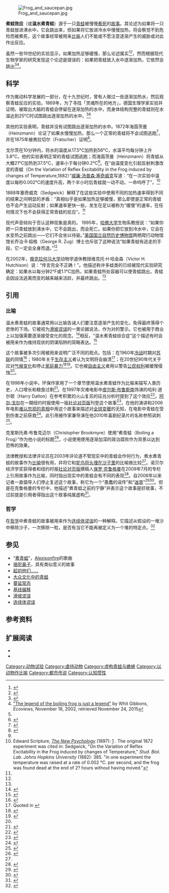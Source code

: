 [[File:Frog_and_saucepan.jpg|alt=A frog sitting on the handle of a saucepan, which is sitting on an electric hob, which is glowing red.]]

'''煮蛙效应'''（或'''温水煮青蛙'''）源于一只[[青蛙|青蛙]]被慢慢[[烹刑|煮死]]的[[轶事|故事]]。其论述为如果将一只青蛙放进沸水中，它会跳出来，但如果将它放进冷水中慢慢加热，将会察觉不到危险而被煮死，这个故事经常被用来[[隐喻|比喻]]人们不能或不愿注意逐渐产生的威胁或对此作出反应。 

虽然一些19世纪的实验显示，如果加热足够缓慢，那么论述属实<ref name="Offerman 2010">{{Harvnb|Offerman|2010}}</ref><ref name="Sedgwick1888">{{Harvnb|Sedgwick|1888|p=399}}</ref>，然而根据现代生物学家的研究发现这个论述是错误的：如果把青蛙放入水中逐渐加热，它依然会跳出<ref name="fastcompany">{{Cite web|url=http://www.fastcompany.com/magazine/01/frog.html|title=Next Time, What Say We Boil a Consultant|accessdate=2006-03-10|date=October 1995|work=Fast Company Issue 01|ref=harv|archive-date=2005-07-03|archive-url=https://web.archive.org/web/20050703074803/http://www.fastcompany.com/magazine/01/frog.html|dead-url=no}}</ref><ref name="ecoviews">[http://srel.uga.edu/outreach/ecoviews/ecoview021118.htm "The legend of the boiling frog is just a legend"] {{webarchive|url=https://web.archive.org/web/20151231220125/http://srel.uga.edu/outreach/ecoviews/ecoview021118.htm |date=2015-12-31 }} by Whit Gibbons, ''Ecoviews'', November 18, 2002, retrieved November 24, 2015</ref>。

== 科学 ==
作为推动科学发展的一部分，在十九世纪时，曾有人做过一些逐渐加热水，然后观察青蛙反应的实验。1869年，为了寻找「灵魂所在的地方」，德国生理学家{{Le|弗里德里希·戈尔茨|Friedrich Goltz}}实验并证明，被取出大脑的青蛙会停留在逐渐加热的水中，而身体结构完整的青蛙则在水温达到25°C时试图跳出逐渐加热的水中。<ref name="Offerman 2010" /><ref>{{Cite web|url=http://jamesfallows.theatlantic.com/archives/2009/07/guest-post_wisdom_on_frogs.php|title=Guest-post wisdom on frogs|accessdate=2009-07-22|author=[[James_Fallows|James Fallows]]|date=21 July 2009|work=[[The_Atlantic|The Atlantic]]|ref=harv|archive-date=2009-09-25|archive-url=https://web.archive.org/web/20090925075545/http://jamesfallows.theatlantic.com/archives/2009/07/guest-post_wisdom_on_frogs.php|dead-url=no}}</ref>

其他的实验表明，青蛙并没有试图跳出逐渐加热的水中。1872年海茵茨曼（Heinzmann）论证了如果水慢慢加热，那么一个正常的青蛙将不会试图逃跑<ref>{{Harvnb|Sedgwick|1888|p=390}}</ref>，并在1875年被弗拉切尔（Fratscher）证明<ref>{{Harvnb|Sedgwick|1888|p=394}}</ref>。

戈尔茨在10分钟内，将水的温度从17.5°C加热到56°C，水温平均每分钟上升3.8°C，他的实验表明正常的青蛙试图逃跑；而海茵茨曼（Heinzmann）将青蛙从大概21°C加热到37.5°C，速率小于每分钟0.2°C<ref name="Offerman 2010" />。在“由温度变化引起反射刺激改变的青蛙（On the Variation of Reflex Excitability in the Frog induced by changes of Temperature,1882）”[[威廉·汤普森·塞奇威克|威廉·汤普森·塞奇威克]]写道：“在一次实验中温度以每秒0.002℃的速度升高，两个半小时后青蛙就一动不动，一命呜呼了”。<ref>Edward Scripture, ''[http://books.google.com/books?id=Hr0aAAAAMAAJ&dq=The+New+Psychology The New Psychology] {{Wayback|url=http://books.google.com/books?id=Hr0aAAAAMAAJ&dq=The+New+Psychology |date=20130926214946 }}'' (1897): [http://books.google.com/books?pg=PA300&vq=frog&dq=The+New+Psychology&id=Hr0aAAAAMAAJ#v=onepage&q=&f=false] {{Wayback|url=http://books.google.com/books?pg=PA300&vq=frog&dq=The+New+Psychology&id=Hr0aAAAAMAAJ#v=onepage&q=&f=false |date=20170222224234 }}. The original 1872 experiment was cited in: Sedgwick, "On the Variation of Reflex Excitability in the Frog induced by changes of Temperature," ''Stud. Biol. Lab. Johns Hopkins University'' (1882): 385. "in one experiment the temperature was raised at a rate of 0.002 °C. per second, and the frog was found dead at the end of 2? hours without having moved."</ref>

1888年塞奇威克（Sedgwick）解释了在这些实验中使用不同的加热速率得到不同的结果之间明显的矛盾：“真相似乎是如果加热足够缓慢，那么即使是正常的青蛙也不会产生运动反射；如果速率更快一些，发生在足以被称为“缓慢”的速率，在任何情况下也不会获得正常青蛙的反应”。<ref name="Sedgwick1888" />

现代声音倾向于否认这种现象是真的。 1995年，[[哈佛大学|哈佛大学]]生物系教授{{Le|道格拉斯·梅尔顿|Douglas A. Melton}}说：“如果你把一只青蛙放到沸水中，它不会跳出，而会死亡。如果你把它放到冷水中，它会在水变热之前跳出——它们不会坐以待毙。”[[美国国立自然历史博物馆|美国国立自然历史博物馆]]两栖爬行动物馆馆长乔治·R·祖格（George R. Zug）博士也斥驳了这种说法“如果青蛙有逃走的手段，它一定会全身而退。”<ref name="fastcompany" />

在2002年，[[俄克拉何马大学|俄克拉何马大学]]动物学退休教授维克托·H·哈金森（Victor H. Hutchison）说：“传言完全不正确！”。他描述称许多蛙类的{{Le|临界热极值|Critical thermal maximum|最大承受温度}}已经被现代实验研究确定：如果水以每分钟2°F或1.1°C加热，如果青蛙所处容器可以使青蛙跳出，青蛙会因设法逃离而变的越来越来活跃，并最终跳出。<ref name="ecoviews" />

== 引用 ==

=== 比喻 ===
{{Quote box|quote=如果你将一只青蛙放进沸水里，它必然会拼命地想办法攀爬出来。但是如果你轻轻地将其放置在不温不火的一锅水里并降低加热速度，它将十分坦然地漂浮着。随着水温逐渐升高，青蛙会陷入安宁的恍惚之中，酷似我们中的一个热水澡，过不了多久，它的脸上露出了笑容，它将没有抵抗允许自己被煮死。|source=[[丹尼尔·奎因|丹尼尔·奎因]][[B的故事|B的故事]]的故事文本。|width=40%|align=right}}

温水煮青蛙的故事通常用以比喻告诫人们要注意逐渐产生的变化，免得最终落得个悲惨的下场。它被视为[[滑坡谬误|滑坡谬误]]的一类论据说法，作为对{{le|蔓延常态|creeping normality}}的警示。它也被用于商业上以加强需要逐渐接受变化的观念。<ref name="volokh">{{Cite journal|title=The Mechanisms of the Slippery Slope|url=https://archive.org/details/sim_harvard-law-review_2003-02_116_4/page/1026|last=Volokh|first=Eugene|authorlink=Eugene Volokh|journal=[[Harvard_Law_Review|Harvard Law Review]]|issue=4|doi=10.2307/1342743|year=2003|volume=116|pages=1026–1137|jstor=1342743|ref=harv}}</ref>相反，“温水煮青蛙综合症”这个描述有时会被用来作为维持现状的阴谋陷阱的简略表达。<ref>{{Cite web|url=http://www.timesonline.co.uk/tol/comment/columnists/guest_contributors/article437601.ece|title=What is ... 'boiling frog syndrome'?|author=David Bolchover|date=March 26, 2005|work=[[The_Times|The Times]]|location=London|ref=harv}}</ref>

这个故事被多次引用被用来说明广泛不同的观点。包括：在1960年[[冷战|冷战]]时期对[[苏联|苏联]]的同情<ref>{{cite news|title=Report from Washington|last=Trohan|first=Walter|date=6 June 1960|newspaper=[[Chicago_Tribune|Chicago Tribune]]|page=2|quote=The frog dropped into boiling water has sense to leap out, but the frog dropped into cold water can be cooked to death before he realizes he is in serious trouble. So it is with us Americans and our civilization in this mounting crisis. We must beware of those who want to thaw the cold war out at any cost. We may be cooked before we realize what has happened.}}</ref>；1980年关于[[生存主义|生存主义]]者认为文明将会崩溃<ref>Quoted in {{cite news|title=Area Survivalists Circle Wagons for Coming Armageddon; Survivalists Prepare to Ride Out Armageddon; Fearing Economic Chaos, Advocates Store Food, Buy Gold, Silver|last=Recchia|first=Cammille|date=25 August 1980|newspaper=[[Washington_Post|Washington Post]]|page=C1|quote=That's what's happening to us. Things are getting worse and worse, so we don't really notice what's happening. Whatever happens will happen slowly, and we won't have time to jump out.}}</ref>；在20世纪90年代关于应对[[气候变化|气候变化]]和停止[[家庭暴力|家庭暴力]]<ref>{{cite journal|title=Human Effects of Climate Change: Excerpts from a Lecture Given to the Society on 26 March 1990|last=Tickell|first=Crispin|journal=[[The_Geographical_Journal|The Geographical Journal]]|issue=3|doi=10.2307/635534|year=1990|volume=156|pages=325–329 [p. 325]|quote=This is not an experiment I wish to commend, but it has lessons for another animal—ourselves. If drastic change takes place abruptly, we notice and react to it. If it takes place gradually, over a few generations, we are hardly aware of it, and by the time that we are ready to react, it can be too late.|ref=harv}}</ref><ref>{{cite book|title=The Verbally Abusive Relationship: How To Recognize it and How to Respond|url=https://archive.org/details/verballyabusiver00evan|last=Evans|first=Patricia|publisher=Adams Media|year=1996|isbn=1-55850-582-2|location=Holbrook, MA|page=[https://archive.org/details/verballyabusiver00evan/page/111 111]|quote=We are not inclined to notice gradual changes. This is how most partners adapt to verbal abuse. They slowly adapt until, like frog number two, they are living in an environment which is killing to their spirit.}}</ref>。它也被[[自由意志主义|自由主义]]者用以警告[[公民权利和政治权利|公民权利]]被缓慢侵蚀<ref name="volokh" />。

在1996年小说{{Le|B的故事|The Story of B}}中，环保作家{{Internal link helper/en|丹尼尔·奎因|Daniel Quinn}}用了一个章节使用温水煮青蛙作为比喻来描写人类历史，人口增长和粮食过剩<ref>{{Cite book|title=The Story of B|last=Quinn|first=Daniel|year=1996|isbn=0-553-37901-1|chapter=The Boiling Frog|ref=harv}}</ref>。在1997年灾难电影{{Le|烈焰狂峰|Dante's Peak}}中[[皮尔斯·布鲁斯南|皮尔斯·布鲁斯南]]饰演的哈利·道尔顿（Harry Dalton）在参考积累的火山复苏的征兆分析时提到了这个效应<ref>{{cite video|people=[[Pierce_Brosnan|Pierce Brosnan]] (Star), [[Roger_Donaldson|Roger Donaldson]] (Director), [[Leslie_Bohem|Leslie Bohem]] (Writer)|date=1997|url=http://www.imdb.com/title/tt0118928/|title=Dante's Peak|medium=Motion picture|location=USA|access-date=2016-03-19|archive-date=2021-02-26|archive-url=https://web.archive.org/web/20210226065031/http://www.imdb.com/title/tt0118928/|dead-url=no}}</ref>。[[阿尔·戈尔|阿尔·戈尔]]在一期纽约时报使用一版[[社论对页版|社论对页版]]刊登这个故事<ref name="Gore NYT">{{cite news|url=http://www.nytimes.com/1989/03/19/opinion/an-ecological-kristallnacht-listen.html|title=An Ecological Kristallnacht. Listen.|last=Gore|first=Albert|date=March 19, 1989|newspaper=New York Times|accessdate=14 Sep 2015|archive-date=2021-03-08|archive-url=https://web.archive.org/web/20210308152804/https://www.nytimes.com/1989/03/19/opinion/an-ecological-kristallnacht-listen.html|dead-url=no}}</ref>，在他的演讲和2006年电影[[难以忽视的真相|难以忽视的真相]]中用这个故事来描述对[[全球变暖|全球变暖]]的无知，在电影中青蛙在受到伤害之前获救<ref>{{cite video|people=[[Al_Gore|Al Gore]] (Writer), [[Davis_Guggenheim|Davis Guggenheim]] (Director)|date=2006|url=http://www.imdb.com/title/tt0497116/|title=An Inconvenient Truth|medium=Motion picture|location=USA|access-date=2016-03-19|archive-date=2021-04-16|archive-url=https://web.archive.org/web/20210416134345/https://www.imdb.com/title/tt0497116/|dead-url=no}}</ref>。此引用被作家兼导演{{Le|乔恩·库克西|Jon Cooksey}}在他2010年喜剧纪录片的名称{{Le|如何煮青蛙|How to Boil a Frog}}参照讽刺<ref>{{cite video|people=[[Jon_Cooksey|Jon Cooksey]] (Writer/director)|date=2010|url=http://www.imdb.com/title/tt1455659/|title=How to Boil a Frog|medium=Motion picture|location=Canada|access-date=2016-03-19|archive-date=2020-10-27|archive-url=https://web.archive.org/web/20201027043624/https://www.imdb.com/title/tt1455659/|dead-url=no}}</ref>。

克里斯托弗·布鲁克迈尔（Christopher Brookmyre）使用“煮青蛙（Boiling a Frog）”作为他小说的标题<ref>{{cite web|url=http://www.brookmyre.co.uk/books/boiling-a-frog/|title=Boiling a Frog|date=August 8, 2002|last=Brookmyre|first=Christopher|access-date=2016-03-19|archive-url=https://web.archive.org/web/20160202181813/http://www.brookmyre.co.uk/books/boiling-a-frog/|archive-date=2016-02-02|dead-url=yes}}</ref>，小说使用使用逐渐加深的政治腐败作为背景以达到恐怖的效果。

法律教授和法律评论员{{Le|尤金·沃洛克|Eugene Volokh}}在2003年评论道不管现实中的青蛙会作何行为，煮水煮青蛙的故事作为[[隐喻|比喻]]很有用，并将它和[[鸵鸟|鸵鸟]][[鸵鸟效应|将头埋在沙子里]]的比喻做比较<ref name="volokh" />。诺贝尔经济学奖获得者和纽约时报[[社论对页版|社论对页版]]撰稿人[[保罗·克鲁格曼|保罗·克鲁格曼]]在2009年7月的专栏上引用故事作为比喻，同时指出现实中的青蛙会有不同的表现<ref>{{Cite news|url=http://www.nytimes.com/2009/07/13/opinion/13krugman.html|title=Boiling the Frog|last=Krugman|first=Paul|date=2009-07-13|work=The New York Times|accessdate=2010-04-26|archive-date=2012-04-22|archive-url=https://web.archive.org/web/20120422100951/http://www.nytimes.com/2009/07/13/opinion/13krugman.html|dead-url=no}}</ref>。自2006年以来记者{{Le|詹姆斯·法洛斯|James Fallows}}一直倡导人们停止复述这个故事，称它为一个“愚蠢的谣传”和“[[迷思|迷思]]”<ref>{{cite web|url=http://jamesfallows.theatlantic.com/archives/2006/09/the_boiledfrog_myth_stop_the_l.php|title=The boiled-frog myth: stop the lying now!|accessdate=2009-06-27|date=13 March 2007|last=Fallows|first=James|authorlink=James Fallows|work=[[The_Atlantic|The Atlantic]]|archive-date=2009-07-29|archive-url=https://web.archive.org/web/20090729185425/http://jamesfallows.theatlantic.com/archives/2006/09/the_boiledfrog_myth_stop_the_l.php|dead-url=no}}</ref><ref>{{Cite web|url=http://jamesfallows.theatlantic.com/archives/2007/03/the_boiledfrog_myth_hey_really.php|title=The boiled-frog myth: hey, really, knock it off!|accessdate=2009-06-24|date=16 September 2006|last=Fallows|first=James|work=The Atlantic|archive-date=2009-07-29|archive-url=https://web.archive.org/web/20090729160503/http://jamesfallows.theatlantic.com/archives/2007/03/the_boiledfrog_myth_hey_really.php|dead-url=no}}</ref>。但是在克鲁格曼的专栏中，他描述“煮青蛙之前的宁静”并表示这个故事是好故事，不过前提是引用者得指出这个故事纯属虚构<ref>{{cite web|url=http://jamesfallows.theatlantic.com/archives/2009/07/peace_on_the_boiled_frog_front.php|title=Peace on the boiled frog front|date=July 13, 2009|last=Fallows|first=James|work=The Atlantic|accessdate=2016-03-19|archive-date=2009-10-22|archive-url=https://web.archive.org/web/20091022035047/http://jamesfallows.theatlantic.com/archives/2009/07/peace_on_the_boiled_frog_front.php|dead-url=no}}</ref>。

=== 哲学 ===
在[[哲学|哲学]]中煮青蛙的故事被用来作为[[连续体谬误|连续体谬误]]的一种解释。它描述从假设的一堆沙中移除沙子，一次移除一粒，是否有当它不能再被定义为一个堆的特定点。<ref>{{cite journal|title=How to boil a live frog|last=Goldstein|first=Laurence|journal=[[Analysis_(journal)|Analysis]]|issue=266|doi=10.1111/1467-8284.00220|year=2000|volume=60|pages=170–178|quote=The art of frog-boiling is an ancient one, and the correct procedure will emerge in the course of considering an ancient puzzle, the so-called 'Paradox of the Heap' or Sorites.|ref=harv}}</ref>

== 参见 ==
{{div col|colwidth=30em}}
*“[[煮青蛙|煮青蛙]]”，[[Alexisonfire|Alexisonfire]]的歌曲
*[[骆驼鼻子|骆驼鼻子]]，具有类似意义的故事
*[[起初他们……|起初他们……]]
*[[大众文化中的青蛙|大众文化中的青蛙]]
*[[蔓延常态|蔓延常态]]
*[[基线偏移|基线偏移]]
*[[滑坡谬误|滑坡谬误]]
*[[连续体谬误|连续体谬误]]
{{div col end}}

== 参考资料 ==
{{Reflist|30em}}

== 扩展阅读 ==
* {{Cite journal|title=Studies From the Biological Laboratory|url=http://www.archive.org/details/studiesfrombiol00martgoog|last=Sedgwick|first=William|authorlink=William Thompson Sedgwick|date=July 1888|publisher=N. Murray, Johns Hopkins University.|location=Baltimore, Maryland|ref=harv}}
* {{Cite web|url=http://www1.feb.uva.nl/creed/pdffiles/boilingfrog.pdf|title=How to subsidize contributions to public goods|date=February 12, 2010|last=Offerman|first=Theo|ref=harv|access-date=2016-03-15|archive-date=2016-03-26|archive-url=https://web.archive.org/web/20160326092117/http://www1.feb.uva.nl/creed/pdffiles/boilingfrog.pdf|dead-url=no}}

[[Category:动物试验|Category:动物试验]]
[[Category:虐待动物|Category:虐待动物]]
[[Category:虚构青蛙与蟾蜍|Category:虚构青蛙与蟾蜍]]
[[Category:以动物作比喻|Category:以动物作比喻]]
[[Category:都市传说|Category:都市传说]]
[[Category:认知惯性|Category:认知惯性]]